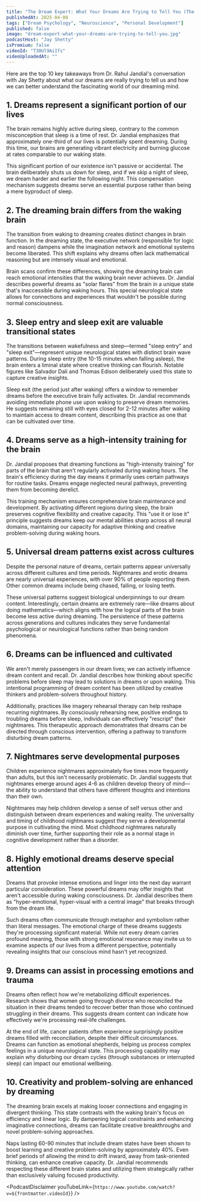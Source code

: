 ```yaml
---
title: "The Dream Expert: What Your Dreams Are Trying to Tell You (The Ultimate Dream Interpretation Guide)"
publishedAt: 2025-04-08
tags: ["Dream Psychology", "Neuroscience", "Personal Development"]
published: false
image: "dream-expert-what-your-dreams-are-trying-to-tell-you.jpg"
podcastHost: "Jay Shetty"
isPremium: false
videoId: "T30Ul9AiIfs"
videoUploadedAt: ""
---
```



<PodcastSummaryPageLayout frontmatter={frontmatter}>

Here are the top 10 key takeaways from Dr. Rahul Jandial's conversation with Jay Shetty about what our dreams are really trying to tell us and how we can better understand the fascinating world of our dreaming mind.

## 1. Dreams represent a significant portion of our lives

The brain remains highly active during sleep, contrary to the common misconception that sleep is a time of rest. Dr. Jandial emphasizes that approximately one-third of our lives is potentially spent dreaming. During this time, our brains are generating vibrant electricity and burning glucose at rates comparable to our waking state.

This significant portion of our existence isn't passive or accidental. The brain deliberately shuts us down for sleep, and if we skip a night of sleep, we dream harder and earlier the following night. This compensation mechanism suggests dreams serve an essential purpose rather than being a mere byproduct of sleep.

## 2. The dreaming brain differs from the waking brain

The transition from waking to dreaming creates distinct changes in brain function. In the dreaming state, the executive network (responsible for logic and reason) dampens while the imagination network and emotional systems become liberated. This shift explains why dreams often lack mathematical reasoning but are intensely visual and emotional.

Brain scans confirm these differences, showing the dreaming brain can reach emotional intensities that the waking brain never achieves. Dr. Jandial describes powerful dreams as "solar flares" from the brain in a unique state that's inaccessible during waking hours. This special neurological state allows for connections and experiences that wouldn't be possible during normal consciousness.

## 3. Sleep entry and sleep exit are valuable transitional states

The transitions between wakefulness and sleep—termed "sleep entry" and "sleep exit"—represent unique neurological states with distinct brain wave patterns. During sleep entry (the 10-15 minutes when falling asleep), the brain enters a liminal state where creative thinking can flourish. Notable figures like Salvador Dali and Thomas Edison deliberately used this state to capture creative insights.

Sleep exit (the period just after waking) offers a window to remember dreams before the executive brain fully activates. Dr. Jandial recommends avoiding immediate phone use upon waking to preserve dream memories. He suggests remaining still with eyes closed for 2-12 minutes after waking to maintain access to dream content, describing this practice as one that can be cultivated over time.

## 4. Dreams serve as a high-intensity training for the brain

Dr. Jandial proposes that dreaming functions as "high-intensity training" for parts of the brain that aren't regularly activated during waking hours. The brain's efficiency during the day means it primarily uses certain pathways for routine tasks. Dreams engage neglected neural pathways, preventing them from becoming derelict.

This training mechanism ensures comprehensive brain maintenance and development. By activating different regions during sleep, the brain preserves cognitive flexibility and creative capacity. This "use it or lose it" principle suggests dreams keep our mental abilities sharp across all neural domains, maintaining our capacity for adaptive thinking and creative problem-solving during waking hours.

## 5. Universal dream patterns exist across cultures

Despite the personal nature of dreams, certain patterns appear universally across different cultures and time periods. Nightmares and erotic dreams are nearly universal experiences, with over 90% of people reporting them. Other common dreams include being chased, falling, or losing teeth.

These universal patterns suggest biological underpinnings to our dream content. Interestingly, certain dreams are extremely rare—like dreams about doing mathematics—which aligns with how the logical parts of the brain become less active during dreaming. The persistence of these patterns across generations and cultures indicates they serve fundamental psychological or neurological functions rather than being random phenomena.

## 6. Dreams can be influenced and cultivated

We aren't merely passengers in our dream lives; we can actively influence dream content and recall. Dr. Jandial describes how thinking about specific problems before sleep may lead to solutions in dreams or upon waking. This intentional programming of dream content has been utilized by creative thinkers and problem-solvers throughout history.

Additionally, practices like imagery rehearsal therapy can help reshape recurring nightmares. By consciously rehearsing new, positive endings to troubling dreams before sleep, individuals can effectively "rescript" their nightmares. This therapeutic approach demonstrates that dreams can be directed through conscious intervention, offering a pathway to transform disturbing dream patterns.

## 7. Nightmares serve developmental purposes

Children experience nightmares approximately five times more frequently than adults, but this isn't necessarily problematic. Dr. Jandial suggests that nightmares emerge around ages 4-6 as children develop theory of mind—the ability to understand that others have different thoughts and intentions than their own.

Nightmares may help children develop a sense of self versus other and distinguish between dream experiences and waking reality. The universality and timing of childhood nightmares suggest they serve a developmental purpose in cultivating the mind. Most childhood nightmares naturally diminish over time, further supporting their role as a normal stage in cognitive development rather than a disorder.

## 8. Highly emotional dreams deserve special attention

Dreams that provoke intense emotions and linger into the next day warrant particular consideration. These powerful dreams may offer insights that aren't accessible during waking consciousness. Dr. Jandial describes them as "hyper-emotional, hyper-visual with a central image" that breaks through from the dream life.

Such dreams often communicate through metaphor and symbolism rather than literal messages. The emotional charge of these dreams suggests they're processing significant material. While not every dream carries profound meaning, those with strong emotional resonance may invite us to examine aspects of our lives from a different perspective, potentially revealing insights that our conscious mind hasn't yet recognized.

## 9. Dreams can assist in processing emotions and trauma

Dreams often reflect how we're metabolizing difficult experiences. Research shows that women going through divorce who reconciled the situation in their dreams tended to recover better than those who continued struggling in their dreams. This suggests dream content can indicate how effectively we're processing real-life challenges.

At the end of life, cancer patients often experience surprisingly positive dreams filled with reconciliation, despite their difficult circumstances. Dreams can function as emotional shepherds, helping us process complex feelings in a unique neurological state. This processing capability may explain why disturbing our dream cycles (through substances or interrupted sleep) can impact our emotional wellbeing.

## 10. Creativity and problem-solving are enhanced by dreaming

The dreaming brain excels at making looser connections and engaging in divergent thinking. This state contrasts with the waking brain's focus on efficiency and linear logic. By dampening logical constraints and enhancing imaginative connections, dreams can facilitate creative breakthroughs and novel problem-solving approaches.

Naps lasting 60-90 minutes that include dream states have been shown to boost learning and creative problem-solving by approximately 40%. Even brief periods of allowing the mind to drift inward, away from task-oriented thinking, can enhance creative capacity. Dr. Jandial recommends respecting these different brain states and utilizing them strategically rather than exclusively valuing focused productivity.

<PodcastDisclaimer
  youTubeLink={`https://www.youtube.com/watch?v=${frontmatter.videoId}`}
/>

</PodcastSummaryPageLayout>
